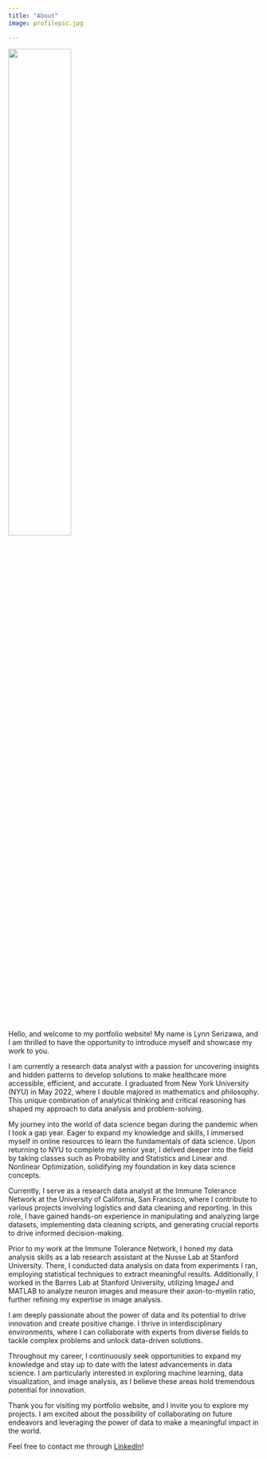---
title: "About"
image: profilepic.jpg

---
![](profilepic.jpg){width=50%}

Hello, and welcome to my portfolio website! My name is Lynn Serizawa, and I am thrilled to have the opportunity to introduce myself and showcase my work to you.

I am currently a research data analyst with a passion for uncovering insights and hidden patterns to develop solutions to make healthcare more accessible, efficient, and accurate. I graduated from New York University (NYU) in May 2022, where I double majored in mathematics and philosophy. This unique combination of analytical thinking and critical reasoning has shaped my approach to data analysis and problem-solving.

My journey into the world of data science began during the pandemic when I took a gap year. Eager to expand my knowledge and skills, I immersed myself in online resources to learn the fundamentals of data science. Upon returning to NYU to complete my senior year, I delved deeper into the field by taking classes such as Probability and Statistics and Linear and Nonlinear Optimization, solidifying my foundation in key data science concepts.

Currently, I serve as a research data analyst at the Immune Tolerance Network at the University of California, San Francisco, where I contribute to various projects involving logistics and data cleaning and reporting. In this role, I have gained hands-on experience in manipulating and analyzing large datasets, implementing data cleaning scripts, and generating crucial reports to drive informed decision-making.

Prior to my work at the Immune Tolerance Network, I honed my data analysis skills as a lab research assistant at the Nusse Lab at Stanford University. There, I conducted data analysis on data from experiments I ran, employing statistical techniques to extract meaningful results. Additionally, I worked in the Barres Lab at Stanford University, utilizing ImageJ and MATLAB to analyze neuron images and measure their axon-to-myelin ratio, further refining my expertise in image analysis.

I am deeply passionate about the power of data and its potential to drive innovation and create positive change. I thrive in interdisciplinary environments, where I can collaborate with experts from diverse fields to tackle complex problems and unlock data-driven solutions.

Throughout my career, I continuously seek opportunities to expand my knowledge and stay up to date with the latest advancements in data science. I am particularly interested in exploring machine learning, data visualization, and image analysis, as I believe these areas hold tremendous potential for innovation.

Thank you for visiting my portfolio website, and I invite you to explore my projects. I am excited about the possibility of collaborating on future endeavors and leveraging the power of data to make a meaningful impact in the world.

Feel free to contact me through [LinkedIn](https://www.linkedin.com/in/lynn-serizawa/)!
